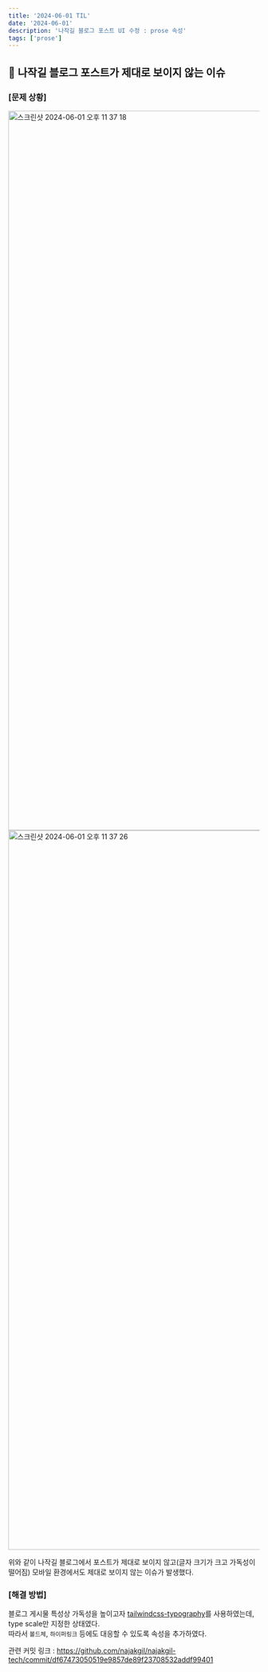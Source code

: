 ```yaml
---
title: '2024-06-01 TIL'
date: '2024-06-01'
description: '나작길 블로그 포스트 UI 수정 : prose 속성'
tags: ['prose']
---
```


## 📌 나작길 블로그 포스트가 제대로 보이지 않는 이슈

### [문제 상황]
<img width="1439" alt="스크린샷 2024-06-01 오후 11 37 18" src="https://github.com/anonymousRecords/chapdo-archive/assets/97885933/2d78fa0e-0bfb-4da3-9ad1-fe83db92cf46" />
<img width="1439" alt="스크린샷 2024-06-01 오후 11 37 26" src="https://github.com/anonymousRecords/chapdo-archive/assets/97885933/9eb4550c-c9b7-4e62-9843-55cec524113c" />

위와 같이 나작길 블로그에서 포스트가 제대로 보이지 않고(글자 크기가 크고 가독성이 떨어짐) 모바일 환경에서도 제대로 보이지 않는 이슈가 발생했다.

### [해결 방법]
블로그 게시물 특성상 가독성을 높이고자 [tailwindcss-typography](https://github.com/tailwindlabs/tailwindcss-typography)를 사용하였는데,   
type scale만 지정한 상태였다.   
따라서 `볼드체`, `하이퍼링크` 등에도 대응할 수 있도록 속성을 추가하였다.

관련 커밋 링크 : https://github.com/najakgil/najakgil-tech/commit/df67473050519e9857de89f23708532addf99401